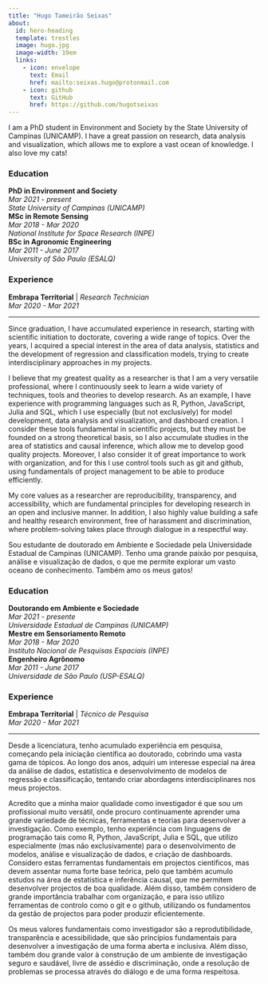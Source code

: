 ```yaml
---
title: "Hugo Tameirão Seixas"
about:
  id: hero-heading
  template: trestles
  image: hugo.jpg
  image-width: 19em
  links:
    - icon: envelope
      text: Email
      href: mailto:seixas.hugo@protonmail.com
    - icon: github
      text: GitHub
      href: https://github.com/hugotseixas
---
```


::: {.content-visible when-profile="english"}

::: {#hero-heading}
I am a PhD student in Environment and Society by the State University of Campinas (UNICAMP). I have a great passion on research, data analysis and visualization, which allows me to explore a vast ocean of knowledge.
I also love my cats!

### Education

| **PhD in Environment and Society**
| *Mar 2021 - present*
| *State University of Campinas (UNICAMP)*

| **MSc in Remote Sensing**
| *Mar 2018 - Mar 2020*
| *National Institute for Space Research (INPE)*

| **BSc in Agronomic Engineering**
| *Mar 2011 - June 2017*
| *University of São Paulo (ESALQ)*

### Experience

| **Embrapa Territorial** \| *Research Technician*
| *Mar 2020 - Mar 2021*
:::

------------------------------------------------------------------------

Since graduation, I have accumulated experience in research, starting with scientific initiation to doctorate, covering a wide range of topics.
Over the years, I acquired a special interest in the area of data analysis, statistics and the development of regression and classification models, trying to create interdisciplinary approaches in my projects.

I believe that my greatest quality as a researcher is that I am a very versatile professional, where I continuously seek to learn a wide variety of techniques, tools and theories to develop research. As an example, I have experience with programming languages such as R, Python, JavaScript, Julia and SQL, which I use especially (but not exclusively) for model development, data analysis and visualization, and dashboard creation. I consider these tools fundamental in scientific projects, but they must be founded on a strong theoretical basis, so I also accumulate studies in the area of statistics and causal inference, which allow me to develop good quality projects. Moreover, I also consider it of great importance to work with organization, and for this I use control tools such as git and github, using fundamentals of project management to be able to produce efficiently.

My core values as a researcher are reproducibility, transparency, and accessibility, which are fundamental principles for developing research in an open and inclusive manner.
In addition, I also highly value building a safe and healthy research environment, free of harassment and discrimination, where problem-solving takes place through dialogue in a respectful way.

:::

::: {.content-visible when-profile="portuguese"}

::: {#hero-heading}
Sou estudante de doutorado em Ambiente e Sociedade pela Universidade Estadual de Campinas (UNICAMP). Tenho uma grande paixão por pesquisa, análise e visualização de dados, o que me permite explorar um vasto oceano de conhecimento. Também amo os meus gatos!

### Education

| **Doutorando em Ambiente e Sociedade**
| *Mar 2021 - presente*
| *Universidade Estadual de Campinas (UNICAMP)*

| **Mestre em Sensoriamento Remoto**
| *Mar 2018 - Mar 2020*
| *Instituto Nacional de Pesquisas Espaciais (INPE)*

| **Engenheiro Agrônomo**
| *Mar 2011 - June 2017*
| *Universidade de São Paulo (USP-ESALQ)*

### Experience

| **Embrapa Territorial** \| *Técnico de Pesquisa*
| *Mar 2020 - Mar 2021*
:::

------------------------------------------------------------------------

Desde a licenciatura, tenho acumulado experiência em pesquisa, começando pela iniciação científica ao doutorado, cobrindo uma vasta gama de tópicos.
Ao longo dos anos, adquiri um interesse especial na área da análise de dados, estatística e desenvolvimento de modelos de regressão e classificação, tentando criar abordagens interdisciplinares nos meus projectos.

Acredito que a minha maior qualidade como investigador é que sou um profissional muito versátil, onde procuro continuamente aprender uma grande variedade de técnicas, ferramentas e teorias para desenvolver a investigação.
Como exemplo, tenho experiência com linguagens de programação tais como R, Python, JavaScript, Julia e SQL, que utilizo especialmente (mas não exclusivamente) para o desenvolvimento de modelos, análise e visualização de dados, e criação de dashboards. Considero estas ferramentas fundamentais em projectos científicos, mas devem assentar numa forte base teórica, pelo que também acumulo estudos na área de estatística e inferência causal, que me permitem desenvolver projectos de boa qualidade. Além disso, também considero de grande importância trabalhar com organização, e para isso utilizo ferramentas de controlo como o git e o github, utilizando os fundamentos da gestão de projectos para poder produzir eficientemente.

Os meus valores fundamentais como investigador são a reprodutibilidade, transparência e acessibilidade, que são princípios fundamentais para desenvolver a investigação de uma forma aberta e inclusiva. Além disso, também dou grande valor à construção de um ambiente de investigação seguro e saudável, livre de assédio e discriminação, onde a resolução de problemas se processa através do diálogo e de uma forma respeitosa.

:::
